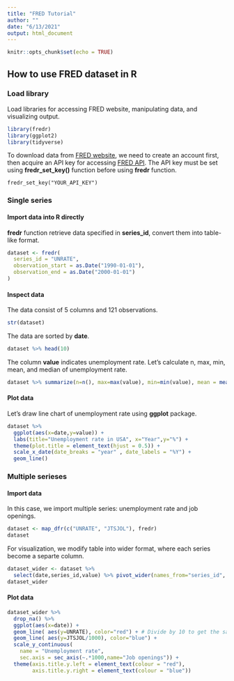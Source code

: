 ```yaml
---
title: "FRED Tutorial"
author: ""
date: "6/13/2021"
output: html_document
---
```


```r
knitr::opts_chunk$set(echo = TRUE)
```

## How to use FRED dataset in R

### Load library

Load libraries for accessing FRED website, manipulating data, and visualizing output.

```r
library(fredr)
library(ggplot2)
library(tidyverse)
```

To download data from [FRED website](https://fred.stlouisfed.org/), we need to create an account first, then acquire an API key for accessing [FRED API](https://fred.stlouisfed.org/docs/api/fred/). The API key must be set using **fredr_set_key()** function before using **fredr** function.

```
fredr_set_key("YOUR_API_KEY")
```

### Single series

#### Import data into R directly

**fredr** function retrieve data specified in **series_id**, convert them into table-like format.

```r
dataset <- fredr(
  series_id = "UNRATE",
  observation_start = as.Date("1990-01-01"),
  observation_end = as.Date("2000-01-01")
)
```

#### Inspect data

The data consist of 5 columns and 121 observations.

```r
str(dataset)
```

The data are sorted by **date**.

```r
dataset %>% head(10)
```

The column **value** indicates unemployment rate. Let's calculate n, max, min, mean, and median of unemployment rate.

```r
dataset %>% summarize(n=n(), max=max(value), min=min(value), mean = mean(value), median=median(value))
```

#### Plot data 

Let's draw line chart of unemployment rate using **ggplot** package.

```r
dataset %>%
  ggplot(aes(x=date,y=value)) +
  labs(title="Unemployment rate in USA", x="Year",y="%") +
  theme(plot.title = element_text(hjust = 0.5)) +
  scale_x_date(date_breaks = "year" , date_labels = "%Y") +
  geom_line()
```

### Multiple serieses

#### Import data

In this case, we import multiple series: unemployment rate and job openings.

```r
dataset <- map_dfr(c("UNRATE", "JTSJOL"), fredr)
dataset
```

For visualization, we modify table into wider format, where each series become a separte column.

```r
dataset_wider <- dataset %>%
  select(date,series_id,value) %>% pivot_wider(names_from="series_id", values_from="value")
dataset_wider
```

#### Plot data

```r
dataset_wider %>% 
  drop_na() %>%
  ggplot(aes(x=date)) +
  geom_line( aes(y=UNRATE), color="red") + # Divide by 10 to get the same range than the temperature
  geom_line( aes(y=JTSJOL/1000), color="blue") + 
  scale_y_continuous(
    name = "Unemployment rate",
    sec.axis = sec_axis(~.*1000,name="Job openings")) +
  theme(axis.title.y.left = element_text(colour = "red"),
        axis.title.y.right = element_text(colour = "blue"))
```